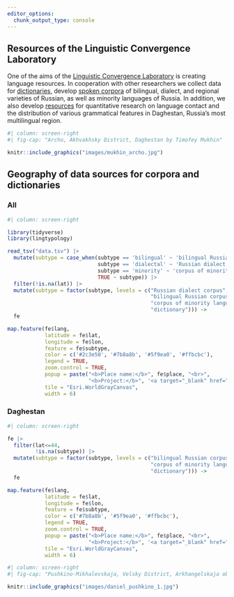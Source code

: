 ```yaml
---
editor_options: 
  chunk_output_type: console
---
```


## Resources of the Linguistic Convergence Laboratory

One of the aims of the [Linguistic Convergence Laboratory](https://ilcl.hse.ru/en/) is creating language resources. In cooperation with other researchers we collect data for [dictionaries](resources.html#dictionaries), develop [spoken corpora](resources.html#spoken-corpora) of bilingual, dialect, and regional varieties of Russian, as well as minority languages of Russia. In addition, we also develop [resources](resources.html#other) for quantitative research on language contact and the distribution of various grammatical features in Daghestan, Russia's most multilingual region.

```r
#| column: screen-right
#| fig-cap: "Archo, Akhvakhsky District, Daghestan by Timofey Mukhin"

knitr::include_graphics("images/mukhin_archo.jpg")
```


## Geography of data sources for corpora and dictionaries

::: {.panel-tabset}

### All

```r
#| column: screen-right

library(tidyverse)
library(lingtypology)

read_tsv("data.tsv") |> 
  mutate(subtype = case_when(subtype == 'bilingual' ~ 'bilingual Russian corpus',
                             subtype == 'dialectal' ~ 'Russian dialect corpus',
                             subtype == 'minority' ~ 'corpus of minority languages',
                             TRUE ~ subtype)) |> 
  filter(!is.na(lat)) |> 
  mutate(subtype = factor(subtype, levels = c("Russian dialect corpus",
                                              "bilingual Russian corpus",
                                              "corpus of minority languages",
                                              "dictionary"))) ->
  fe

map.feature(fe$lang,
            latitude = fe$lat,
            longitude = fe$lon,
            feature = fe$subtype,
            color = c('#2c3e50', '#7b8a8b', '#5f9ea0', '#ffbcbc'),
            legend = TRUE,
            zoom.control = TRUE,
            popup = paste("<b>Place name:</b>", fe$place, "<br>",
                          "<b>Project:</b>", '<a target="_blank" href="', fe$link, '">', fe$name),
            tile = "Esri.WorldGrayCanvas",
            width = 6)
```

### Daghestan

```r
#| column: screen-right

fe |> 
  filter(lat<=44,
         !is.na(subtype)) |> 
  mutate(subtype = factor(subtype, levels = c("bilingual Russian corpus",
                                              "corpus of minority languages",
                                              "dictionary"))) ->
  fe

map.feature(fe$lang,
            latitude = fe$lat,
            longitude = fe$lon,
            feature = fe$subtype,
            color = c('#7b8a8b', '#5f9ea0', '#ffbcbc'),
            legend = TRUE,
            zoom.control = TRUE,
            popup = paste("<b>Place name:</b>", fe$place, "<br>",
                          "<b>Project:</b>", '<a target="_blank" href="', fe$link, '">', fe$name),
            tile = "Esri.WorldGrayCanvas",
            width = 6)
```

:::

```r
#| column: screen-right
#| fig-cap: "Pushkino-Mikhalevskaja, Velsky District, Arkhangelskaja oblastj by Michael Daniel"

knitr::include_graphics("images/daniel_pushkino_1.jpg")
```

